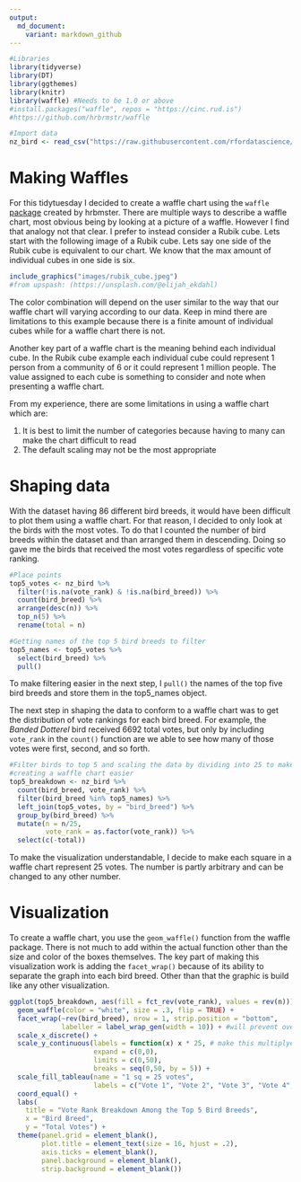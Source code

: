 ```yaml
---
output: 
  md_document:
    variant: markdown_github
---
```


```r
#Libraries
library(tidyverse)
library(DT)
library(ggthemes)
library(knitr)
library(waffle) #Needs to be 1.0 or above
#install.packages("waffle", repos = "https://cinc.rud.is")
#https://github.com/hrbrmstr/waffle

#Import data
nz_bird <- read_csv("https://raw.githubusercontent.com/rfordatascience/tidytuesday/master/data/2019/2019-11-19/nz_bird.csv")

```

# Making Waffles
For this tidytuesday I decided to create a waffle chart using the `waffle` [package](https://github.com/hrbrmstr/waffle) created by hrbmster. There are multiple ways to describe a waffle chart, most obvious being by looking at a picture of a waffle. However I find that analogy not that clear. I prefer to instead consider a Rubik cube. Lets start with the following image of a Rubik cube. Lets say one side of the Rubik cube is equivalent to our chart. We know that the max amount of individual cubes in one side is six. 

```r
include_graphics("images/rubik_cube.jpeg")
#from upspash: (https://unsplash.com/@elijah_ekdahl)
```

The color combination will depend on the user similar to the way that our waffle chart will varying according to our data. Keep in mind there are limitations to this example because there is a finite amount of individual cubes while for a waffle chart there is not. 

Another key part of a waffle chart is the meaning behind each individual cube. In the Rubik cube example each individual cube could represent 1 person from a community of 6 or it could represent 1 million people. The value assigned to each cube is something to consider and note when presenting a waffle chart. 

From my experience, there are some limitations in using a waffle chart which are:

1. It is best to limit the number of categories because having to many can make the chart difficult to read
2. The default scaling may not be the most appropriate 

# Shaping data

With the dataset having 86 different bird breeds, it would have been difficult to plot them using a waffle chart. For that reason, I decided to only look at the birds with the most votes. To do that I counted the number of bird breeds within the dataset and than arranged them in descending. Doing so gave me the birds that received the most votes regardless of specific vote ranking. 

```r
#Place points
top5_votes <- nz_bird %>%
  filter(!is.na(vote_rank) & !is.na(bird_breed)) %>%
  count(bird_breed) %>%
  arrange(desc(n)) %>%
  top_n(5) %>%
  rename(total = n)

#Getting names of the top 5 bird breeds to filter
top5_names <- top5_votes %>% 
  select(bird_breed) %>% 
  pull()
```

To make filtering easier in the next step, I `pull()` the names of the top five bird breeds and store them in the top5_names object.

The next step in shaping the data to conform to a waffle chart was to get the distribution of vote rankings for each bird breed. For example, the *Banded Dotterel* bird received 6692 total votes, but only by including `vote_rank` in the `count()` function are we able to see how many of those votes were first, second, and so forth. 

```r
#Filter birds to top 5 and scaling the data by dividing into 25 to make 
#creating a waffle chart easier
top5_breakdown <- nz_bird %>%
  count(bird_breed, vote_rank) %>%
  filter(bird_breed %in% top5_names) %>%
  left_join(top5_votes, by = "bird_breed") %>%
  group_by(bird_breed) %>%
  mutate(n = n/25,
         vote_rank = as.factor(vote_rank)) %>%
  select(c(-total))
```

To make the visualization understandable, I decide to make each square in a waffle chart represent 25 votes. The number is partly arbitrary and can be changed to any other number. 

# Visualization

To create a waffle chart, you use the `geom_waffle()` function from the waffle package. There is not much to add within the actual function other than the size and color of the boxes themselves. The key part of making this visualization work is adding the `facet_wrap()` because of its ability to separate the graph into each bird breed. Other than that the graphic is build like any other visualization. 

```r
ggplot(top5_breakdown, aes(fill = fct_rev(vote_rank), values = rev(n))) +
  geom_waffle(color = "white", size = .3, flip = TRUE) +
  facet_wrap(~rev(bird_breed), nrow = 1, strip.position = "bottom",
             labeller = label_wrap_gen(width = 10)) + #will prevent overflow of labels
  scale_x_discrete() +
  scale_y_continuous(labels = function(x) x * 25, # make this multiplyer the same as n_rows
                     expand = c(0,0),
                     limits = c(0,50),
                     breaks = seq(0,50, by = 5)) +
  scale_fill_tableau(name = "1 sq = 25 votes",
                     labels = c("Vote 1", "Vote 2", "Vote 3", "Vote 4", "Vote 5")) +
  coord_equal() +
  labs(
    title = "Vote Rank Breakdown Among the Top 5 Bird Breeds",
    x = "Bird Breed",
    y = "Total Votes") +
  theme(panel.grid = element_blank(),
        plot.title = element_text(size = 16, hjust = .2),
        axis.ticks = element_blank(),
        panel.background = element_blank(),
        strip.background = element_blank())
```



